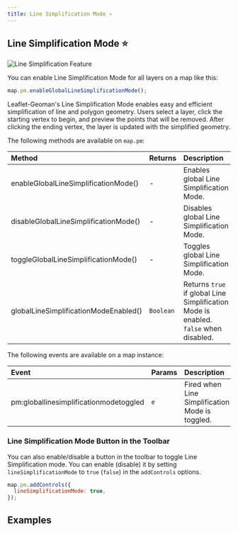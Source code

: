 ```yaml
---
title: Line Simplification Mode ⭐
---
```


## Line Simplification Mode ⭐

![Line Simplification Feature](https://assets.geoman.io//assets/linesimplification-polygons.gif)

You can enable Line Simplification Mode for all layers on a map like this:

```js
map.pm.enableGlobalLineSimplificationMode();
```

Leaflet-Geoman's Line Simplification Mode enables easy and efficient simplification of line and polygon geometry. Users select a layer, click the starting vertex to begin, and preview the points that will be removed. After clicking the ending vertex, the layer is updated with the simplified geometry.


The following methods are available on `map.pm`:

| Method                   | Returns   | Description                                                            |
| :----------------------- | :-------- | :--------------------------------------------------------------------- |
| enableGlobalLineSimplificationMode()  | -         | Enables global Line Simplification Mode.                                             |
| disableGlobalLineSimplificationMode() | -         | Disables global Line Simplification Mode.                                            |
| toggleGlobalLineSimplificationMode()  | -         | Toggles global Line Simplification Mode.                                             |
| globalLineSimplificationModeEnabled() | `Boolean` | Returns `true` if global Line Simplification Mode is enabled. `false` when disabled. |

The following events are available on a map instance:

| Event                     | Params | Description                               | Output                                                 |
| :------------------------ | :----- | :---------------------------------------- | :----------------------------------------------------- |
| pm:globallinesimplificationmodetoggled | `e`    | Fired when Line Simplification Mode is toggled.         | `enabled`, `map`                                       |


### Line Simplification Mode Button in the Toolbar

You can also enable/disable a button in the toolbar to toggle Line Simplification mode. You can enable (disable) it by setting `lineSimplificationMode` to `true` (`false`) in the `addControls` options.

```javascript
map.pm.addControls({ 
  lineSimplificationMode: true, 
});
```
## Examples


<LineSimplification />